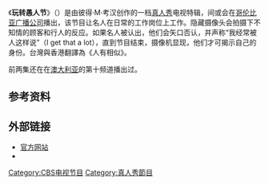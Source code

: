 《'''玩转愚人节'''》（{{lang|en|I Get That A Lot}}）是由彼得·M·考汉创作的一档[[真人秀|真人秀]]电视特辑，间或会在[[哥伦比亚广播公司|哥伦比亚广播公司]]播出，该节目让名人在日常的工作岗位上工作。隐藏摄像头会拍摄下不知情的顾客和行人的反应。如果名人被认出，他们会矢口否认，并声称“我经常被人这样说”（I get that a lot），直到节目结束，摄像机显现，他们才可揭示自己的身份。台灣與香港翻譯為《人有相似》。

前两集还在在[[澳大利亚|澳大利亚]]的第十频道播出过。

== 参考资料 ==
{{Reflist}}

== 外部链接 ==
*[http://www.cbs.com/specials/i_get_that_a_lot/video/ 官方网站] {{Wayback|url=http://www.cbs.com/specials/i_get_that_a_lot/video/ |date=20091224125239 }}
*{{imdb title|id=1404620}}

{{CBSNetwork Shows (current and upcoming)}}

[[Category:CBS电视节目|Category:CBS电视节目]]
[[Category:真人秀節目|Category:真人秀節目]]